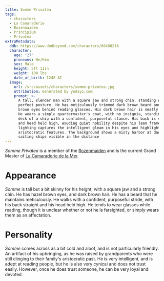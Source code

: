 ```yaml
---
title: Somme Privatea
tags:
  - characters
  - La Camaraderie
  - Rozenmaiden
  - Principium
  - Privatea
extraMetadata:
  ddb: https://www.dndbeyond.com/characters/60488216
  character:
    age: "27"
    pronouns: He/Him
    sex: Male
    height: 5ft 11in
    weight: 180 lbs
    date_of_birth: 1248 AI
  image:
    url: /src/assets/characters/somme-privatea.jpg
    attribution: Generated by yodayo.com
    prompt: >-
      A tall, slender man with a square jaw and strong chin, standing with
      perfect posture. He has meticulously trimmed dark brown beard and hazel
      brown eyes behind reading glasses. His dark brown hair is neatly styled.
      He wears a simple quartermaster's coat, with no insignia, standing on the
      deck of a ship with a confident, purposeful stance. His back is straight
      and head held high, exuding quiet nobility despite his lean frame. The
      lighting captures the intelligent gleam in his eyes and highlights his
      aristocratic features. The background shows a misty harbor at dawn with
      sailing ships visible in the distance
---
```


<Stub />

*Somme Privatea* is a member of the
[Rozenmaiden](/organizations/rozenmaiden/) and is the current Grand Master
of [La Camaraderie de la Mer](/organizations/la-camaraderie/).

# Appearance

*Somme* is tall but a bit skinny for his height, with a square jaw and a strong
chin. He has hazel brown eyes, and dark brown hair. He has a beard that he
maintains meticulously. He walks with a confident, purposeful stride, with his
back straight and his head held high. He tends to wear glasses while reading,
though it is unclear whether or not he is farsighted, or simply wears them as an
affectation.

# Personality

*Somme* comes across as a bit cold and aloof, and is not particularly friendly.
An artifact of his upbringing, as he was raised by grandparents who were still
clinging to their family's aristocratic past. He is very intelligent, and is
adept at reading people, but he is also very cynical and does not trust easily.
However, once he does trust someone, he can be very loyal and devoted.
